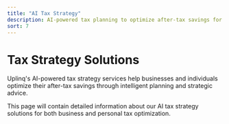 ```yaml
---
title: "AI Tax Strategy"
description: AI-powered tax planning to optimize after-tax savings for businesses and individuals
sort: 7
---
```


# Tax Strategy Solutions

Uplinq's AI-powered tax strategy services help businesses and individuals optimize their after-tax savings through intelligent planning and strategic advice.

This page will contain detailed information about our AI tax strategy solutions for both business and personal tax optimization.